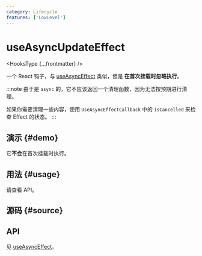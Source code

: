 ```yaml
---
category: Lifecycle
features: ['LowLevel']
---
```


# useAsyncUpdateEffect


<HooksType {...frontmatter} />

一个 React 钩子，与 [useAsyncEffect](/reference/use-async-effect) 类似，但是 **在首次挂载时忽略执行**。

:::note
由于是 `async` 的，它不应该返回一个清理函数，因为无法按预期进行清理。

如果你需要清理一些内容，使用 `UseAsyncEffectCallback` 中的 `isCancelled` 来检查 Effect 的状态。
:::

## 演示 \{#demo}

它**不会**在首次挂载时执行。


<App />

## 用法 \{#usage}

请查看 API。

## 源码 \{#source}


<Source />

## API

见 [useAsyncEffect](/reference/use-async-effect/#api)。
